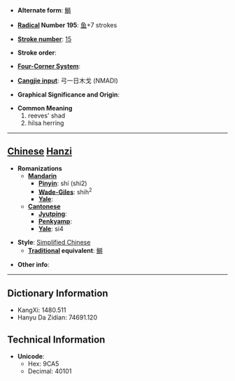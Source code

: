 * '''Alternate form''': [[鰣]]

* '''[[Wiktionary:Chinese radical index| Radical]] Number 195''': [[Wiktionary:Chinese radical index 鱼|鱼]]+7 strokes

* '''[[Wiktionary:Chinese total strokes index|Stroke number]]''': [[Wiktionary:Chinese total strokes index 15|15]]

* '''Stroke order''': 

* '''[[Wiktionary:Chinese four corner index|Four-Corner System]]''': 

* '''[[Wiktionary:Chinese Cangjie index|Cangjie input]]''': 弓一日木戈 (NMADI)

* '''Graphical Significance and Origin''': 

* '''Common Meaning'''
*#reeves' shad
*# hilsa herring


----

== [[Chinese]] [[Hanzi]] ==

* '''Romanizations'''
** '''[[Mandarin]]'''
*** '''[[Pinyin]]''': shí (shi2)
*** '''[[Wade-Giles]]''': shih<sup>2</sup>
*** '''[[Yale]]''': 
** '''[[Cantonese]]'''
*** '''[[Jyutping]]''':
*** '''[[Penkyamp]]''': 
*** '''[[Yale]]''': si4

* '''Style''': [[Simplified Chinese]] 
** '''[[Traditional Chinese|Traditional]] equivalent''': [[鰣]]

* '''Other info''': 

----

== Dictionary Information ==

* KangXi: 1480.511
* Hanyu Da Zidian: 74691.120

== Technical Information ==

* '''Unicode''':
** Hex: 9CA5
** Decimal: 40101